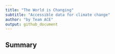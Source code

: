 ```yaml
---
title: "The World is Changing"
subtitle: "Accessible data for climate change"
author: "by Team ACE"
output: github_document
---
```


## Summary

<!-- Write-up of your project and findings go here. -->
<!-- Think of this as the text of your presentation. -->
<!-- The length should be roughly 5 minutes when read out loud. -->
<!-- Although pacing varies, a 5-minute speech is roughly 750 words. -->
<!-- To use the word count addin, select the text you want to count the words of (probably this is the -->
<!-- Summary section of this document, go to Addins, and select the `Word count` addin). -->
<!-- This addin counts words using two different algorithms, but the results should be similar and as long as you're in the ballpark of 750 words, you're good! -->
<!-- The addin will ignore code chunks and only count the words in prose. -->

<!-- You can also load your data here and present any analysis results / plots, but I strongly urge you to keep that to a minimum (maybe only the most important graphic, if you have one you can choose). -->
<!-- And make sure to hide your code with  `echo = FALSE` unless the point you are trying to make is about the code itself. -->
<!-- Your results with proper output and graphics go in your presentation, this space is for a brief summary of your project. -->

<!-- ```{r load-data, echo = FALSE} -->
<!-- # load data here, if you like -->
<!-- ``` -->

<!-- ## Presentation -->

<!-- Our presentation can be found [here](presentation/presentation.html). -->

<!-- ## Data -->

<!-- Include a citation for your data here. -->
<!-- See http://libraryguides.vu.edu.au/c.php?g=386501&p=4347840 for guidance on proper citation for datasets. -->
<!-- If you got your data off the web, make sure to note the retrieval date. -->

<!-- ## References -->

<!-- List any references here. You should, at a minimum, list your data source. -->

